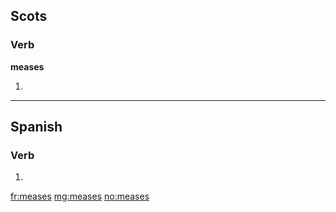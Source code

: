 ==Scots==

===Verb===
'''meases'''

# {{sco-third-person singular of|mease}}

----

==Spanish==
 
===Verb===
{{es-verb-form|mear}}
 
# {{es-verb form of|ending=ar|mood=subjunctive|tense=imperfect|sera=se|pers=2|formal=no|number=singular|mear}}

[[fr:meases]]
[[mg:meases]]
[[no:meases]]
